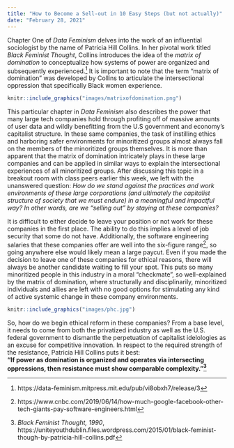 ```yaml
---
title: "How to Become a Sell-out in 10 Easy Steps (but not actually)"
date: "February 28, 2021"
---
```


Chapter One of *Data Feminism* delves into the work of an influential sociologist by the name of Patricia Hill Collins. In her pivotal work titled *Black Feminist Thought*, Collins introduces the idea of the _matrix of domination_ to conceptualize how systems of power are organized and subsequently experienced.^[https://data-feminism.mitpress.mit.edu/pub/vi8obxh7/release/3] It is important to note that the term "matrix of domination" was developed by Collins to articulate the intersectional oppression that specifically Black women experience.    

```r
knitr::include_graphics("images/matrixofdomination.png")
```

This particular chapter in *Data Feminism* also describes the power that many large tech companies hold through profiting off of massive amounts of user data and wildly benefitting from the U.S government and economy's capitalist structure. In these same companies, the task of instilling ethics and harboring safer environments for minoritized groups almost always fall on the members of the minoritized groups themselves. It is more than apparent that the matrix of domination intricately plays in these large companies and can be applied in similar ways to explain the intersectional experiences of all minoritized groups. After discussing this topic in a breakout room with class peers earlier this week, we left with the unanswered question: *How do we stand against the practices and work environments of these large corporations (and ultimately the capitalist structure of society that we must endure) in a meaningful and impactful way? In other words, are we "selling out" by staying at these companies?*

It is difficult to either decide to leave your position or not work for these companies in the first place. The ability to do this implies a level of job security that some do not have. Additionally, the software engineering salaries that these companies offer are well into the six-figure range^[https://www.cnbc.com/2019/06/14/how-much-google-facebook-other-tech-giants-pay-software-engineers.html], so going anywhere else would likely mean a large paycut. Even if you made the decision to leave one of these companies for ethical reasons, there will always be another candidate waiting to fill your spot. This puts so many minoritized people in this industry in a moral "checkmate", so well-explained by the matrix of domination, where structurally and disciplinarily, minoritized individuals and allies are left with no good options for stimulating any kind of active systemic change in these company environments.  

```r
knitr::include_graphics("images/phc.jpg")
```

So, how do we begin ethical reform in these companies? From a base level, it needs to come from both the privatized industry as well as the U.S. federal government to dismantle the perpetuation of capitalist idelologies as an excuse for competitive innovation. In respect to the required strength of the resistance, Patricia Hill Collins puts it best:  
**"If power as domination is organized and operates via intersecting oppressions, then resistance must show comparable complexity."^[*Black Feminist Thought, 1990*, https://uniteyouthdublin.files.wordpress.com/2015/01/black-feminist-though-by-patricia-hill-collins.pdf]**